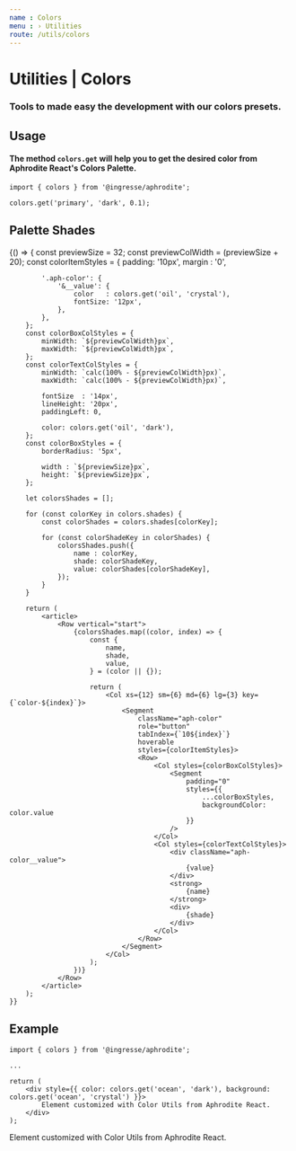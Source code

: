 ```yaml
---
name : Colors
menu : › Utilities
route: /utils/colors
---
```




# Utilities | Colors
### Tools to made easy the development with our colors presets.

## Usage
#### The method `colors.get` will help you to get the desired color from Aphrodite React's Colors Palette.
```
import { colors } from '@ingresse/aphrodite';

colors.get('primary', 'dark', 0.1);
```


## Palette Shades

<Playground>
    {() => {
        const previewSize     = 32;
        const previewColWidth = (previewSize + 20);
        const colorItemStyles = {
            padding: '10px',
            margin : '0',

            '.aph-color': {
                '&__value': {
                    color   : colors.get('oil', 'crystal'),
                    fontSize: '12px',
                },
            },
        };
        const colorBoxColStyles = {
            minWidth: `${previewColWidth}px`,
            maxWidth: `${previewColWidth}px`,
        };
        const colorTextColStyles = {
            minWidth: `calc(100% - ${previewColWidth}px)`,
            maxWidth: `calc(100% - ${previewColWidth}px)`,

            fontSize  : '14px',
            lineHeight: '20px',
            paddingLeft: 0,

            color: colors.get('oil', 'dark'),
        };
        const colorBoxStyles = {
            borderRadius: '5px',

            width : `${previewSize}px`,
            height: `${previewSize}px`,
        };

        let colorsShades = [];

        for (const colorKey in colors.shades) {
            const colorShades = colors.shades[colorKey];

            for (const colorShadeKey in colorShades) {
                colorsShades.push({
                    name : colorKey,
                    shade: colorShadeKey,
                    value: colorShades[colorShadeKey],
                });
            }
        }

        return (
            <article>
                <Row vertical="start">
                    {colorsShades.map((color, index) => {
                        const {
                            name,
                            shade,
                            value,
                        } = (color || {});

                        return (
                            <Col xs={12} sm={6} md={6} lg={3} key={`color-${index}`}>
                                <Segment
                                    className="aph-color"
                                    role="button"
                                    tabIndex={`10${index}`}
                                    hoverable
                                    styles={colorItemStyles}>
                                    <Row>
                                        <Col styles={colorBoxColStyles}>
                                            <Segment
                                                padding="0"
                                                styles={{
                                                    ...colorBoxStyles,
                                                    backgroundColor: color.value
                                                }}
                                            />
                                        </Col>
                                        <Col styles={colorTextColStyles}>
                                            <div className="aph-color__value">
                                                {value}
                                            </div>
                                            <strong>
                                                {name}
                                            </strong>
                                            <div>
                                                {shade}
                                            </div>
                                        </Col>
                                    </Row>
                                </Segment>
                            </Col>
                        );
                    })}
                </Row>
            </article>
        );
    }}
</Playground>


## Example

```
import { colors } from '@ingresse/aphrodite';

...

return (
    <div style={{ color: colors.get('ocean', 'dark'), background: colors.get('ocean', 'crystal') }}>
        Element customized with Color Utils from Aphrodite React.
    </div>
);
```

<Playground>
    <Row horizontal="center">
        <Col xs={12} sm={6}>
            <Segment
                padding="25px 20px"
                styles={{
                    borderRadius: '5px',
                    textAlign   : 'center',
                    color       : colors.get('ocean', 'dark'),
                    background  : colors.get('ocean', 'crystal'),
                }}>
                Element customized with Color Utils from Aphrodite React.
            </Segment>
        </Col>
    </Row>
</Playground>
